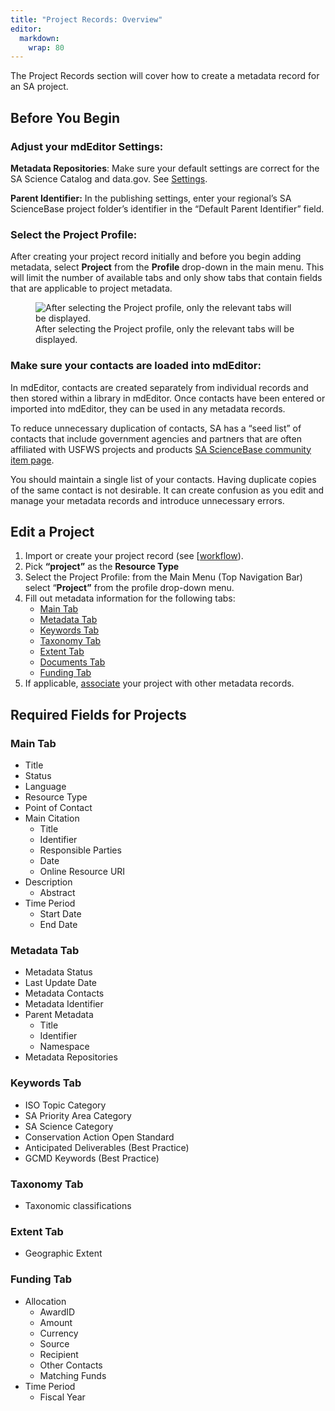 ```yaml
---
title: "Project Records: Overview"
editor: 
  markdown: 
    wrap: 80
---
```


The Project Records section will cover how to create a metadata record
for an SA project.

## Before You Begin

### **Adjust your mdEditor Settings:**

**Metadata Repositories**: Make sure your default settings are correct for the
SA Science Catalog and data.gov. See [Settings](../settings.qmd).

**Parent Identifier:** In the publishing settings, enter your regional's SA
ScienceBase project folder's identifier in the "Default Parent Identifier"
field.

### **Select the Project Profile**:

After creating your project record initially and before you begin adding
metadata, select **Project** from the **Profile** drop-down in the main menu.
This will limit the number of available tabs and only show tabs that contain
fields that are applicable to project metadata.

![After selecting the Project profile, only the relevant tabs will be
displayed.](../../assets/project_profile.png)

### **Make sure your contacts are loaded into mdEditor:**

In mdEditor, contacts are created separately from individual records and then
stored within a library in mdEditor. Once contacts have been entered or imported
into mdEditor, they can be used in any metadata records.

To reduce unnecessary duplication of contacts, SA has a "seed list" of contacts
that include government agencies and partners that are often affiliated with
USFWS projects and products [SA ScienceBase community item page](https://www.sciencebase.gov/catalog/item/5b4e1c3fe4b06a6dd17df2d3).

:::{.callout-warning} 
You should maintain a single list of your contacts.
Having duplicate copies of the same contact is not desirable. It can create
confusion as you edit and manage your metadata records and introduce unnecessary
errors. 
:::

## Edit a Project

1.  Import or create your project record (see [[workflow](../workflow/workflow_overview.qmd)).
2.  Pick **"project"** as the **Resource Type**
3.  Select the Project Profile: from the Main Menu (Top Navigation Bar) select
    "**Project"** from the profile drop-down menu.
4.  Fill out metadata information for the following tabs:
    -   [Main Tab](main_tab_project.qmd)
    -   [Metadata Tab](metadata_tab_project.qmd)
    -   [Keywords Tab](keywords_tab_project.qmd)
    -   [Taxonomy Tab](taxonomy_tab_project.qmd)
    -   [Extent Tab](extent_tab_project.qmd)
    -   [Documents Tab](documents_tab_project.qmd)
    -   [Funding Tab](funding_tab_project.qmd)
5.  If applicable, [associate](associating_records_project.qmd) your project with other
    metadata records.

## Required Fields for Projects

### **Main Tab**

-   Title
-   Status
-   Language
-   Resource Type
-   Point of Contact
-   Main Citation
    -   Title
    -   Identifier
    -   Responsible Parties
    -   Date
    -   Online Resource URI
-   Description
    -   Abstract
-   Time Period
    -   Start Date
    -   End Date

### **Metadata Tab**

-   Metadata Status
-   Last Update Date
-   Metadata Contacts
-   Metadata Identifier
-   Parent Metadata
    -   Title
    -   Identifier
    -   Namespace
-   Metadata Repositories

### **Keywords Tab**

-   ISO Topic Category
-   SA Priority Area Category
-   SA Science Category
-   Conservation Action Open Standard
-   Anticipated Deliverables (Best Practice)
-   GCMD Keywords (Best Practice)

### Taxonomy Tab

-   Taxonomic classifications

### **Extent Tab**

-   Geographic Extent

### **Funding Tab**

-   Allocation
    -   AwardID
    -   Amount
    -   Currency
    -   Source
    -   Recipient
    -   Other Contacts\Administrator
    -   Matching Funds
-   Time Period
    -   Fiscal Year
